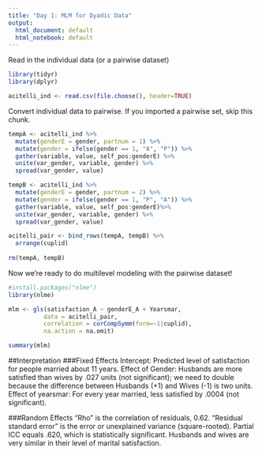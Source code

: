 ```yaml
---
title: "Day 1: MLM for Dyadic Data"
output:
  html_document: default
  html_notebook: default
---
```


Read in the individual data (or a pairwise dataset) 

```r
library(tidyr)
library(dplyr)

acitelli_ind <- read.csv(file.choose(), header=TRUE)
```

Convert individual data to pairwise. If you imported a pairwise set, skip this chunk. 

```r
tempA <- acitelli_ind %>% 
  mutate(genderE = gender, partnum = 1) %>%
  mutate(gender = ifelse(gender == 1, "A", "P")) %>%
  gather(variable, value, self_pos:genderE) %>%
  unite(var_gender, variable, gender) %>%
  spread(var_gender, value)

tempB <- acitelli_ind %>% 
  mutate(genderE = gender, partnum = 2) %>%
  mutate(gender = ifelse(gender == 1, "P", "A")) %>%
  gather(variable, value, self_pos:genderE)%>%
  unite(var_gender, variable, gender) %>%
  spread(var_gender, value)

acitelli_pair <- bind_rows(tempA, tempB) %>%
  arrange(cuplid) 
  
rm(tempA, tempB)
```


Now we're ready to do multilevel modeling with the pairwise dataset!

```r
#install.packages("nlme")
library(nlme)

mlm <- gls(satisfaction_A ~ genderE_A + Yearsmar,
          data = acitelli_pair,
          correlation = corCompSymm(form=~1|cuplid),
          na.action = na.omit)

summary(mlm)
```

##Interpretation
###Fixed Effects
Intercept:  Predicted level of satisfaction for people married about 11 years.
Effect of Gender:  Husbands are more satisfied than wives by .027 units (not significant); we need to double because the difference between Husbands (+1) and Wives (-1) is two units.
Effect of yearsmar: For every year married, less satisfied by .0004 (not significant).

###Random Effects
	"Rho" is the correlation of residuals, 0.62.
	"Residual standard error" is the error or unexplained variance (square-rooted).
	Partial ICC equals .620, which is statistically significant.  Husbands and wives are very similar in their level of marital satisfaction.
